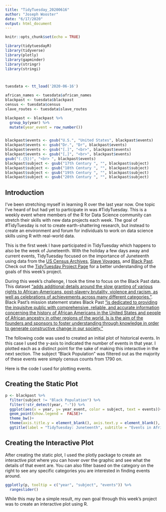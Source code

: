 ```yaml
---
title: "TidyTuesday_20200616"
author: "Joseph Wooster"
date: "6/17/2020"
output: html_document
---
```


<style type="text/css">
.main-container {
  max-width: 1800px;
  margin-left: auto;
  margin-right: auto;
}
</style>

```r
knitr::opts_chunk$set(echo = TRUE)

library(tidytuesdayR)
library(tidyverse)
library(plotly)
library(gapminder)
library(stringr)
library(stringi)



tuesdata <- tt_load('2020-06-16')

african_names <- tuesdata$african_names
blackpast <- tuesdata$blackpast
census <- tuesdata$census
slave_routes <- tuesdata$slave_routes

blackpast <- blackpast %>%
  group_by(year) %>%
  mutate(year_event = row_number())


blackpast$events <- gsub("U.S.", "United States", blackpast$events)
blackpast$events <- gsub("Dr.", "Dr", blackpast$events)
blackpast$events <- gsub("[.]", "<br>", blackpast$events)
blackpast$events <- gsub("[,]", "<br>", blackpast$events)
gsub("(.{5})", "<br> ", blackpast$events)
blackpast$subject <- gsub("17th Century ", "", blackpast$subject)
blackpast$subject <- gsub("18th Century ", "", blackpast$subject)
blackpast$subject <- gsub("19th Century ", "", blackpast$subject)
blackpast$subject <- gsub("20th Century ", "", blackpast$subject)

```

## Introduction

I've been stretching myself in learning R over the last year now. One topic I've heard of but had yet to participate in was #TidyTuesday. This is a weekly event where members of the R for Data Science community can stretch their skills with new data projects each week. The goal of #TidyTuesday is not to create earth-shattering research, but instead to create an environment and forum for individuals to work on data science skills using R with real-world data.

This is the first week I have participated in TidyTuesday which happens to also be the week of Juneteenth. With the holiday a few days away and current events, TidyTuesday focused on the importance of Juneteenth using data from the [US Census Archives](https://www.census.gov/content/dam/Census/library/working-papers/2002/demo/POP-twps0056.pdf), [Slave Voyages](https://slavevoyages.org/), and [Black Past](https://www.blackpast.org/african-american-history-timeline/). Check out the [TidyTuesday Project Page](https://github.com/rfordatascience/tidytuesday/blob/master/data/2020/2020-06-16/readme.md) for a better understanding of the goals of this week's project.

During this week's challenge, I took the time to focus on the Black Past data. This dataset ["adds additional details around the slow granting of various rights to African-Americans, post-slavery brutality, violence and racism, as well as celebrations of achievements across many different categories."](https://github.com/rfordatascience/tidytuesday/blob/master/data/2020/2020-06-16/readme.md). Black Past's mission statement states Black Past ["is dedicated to providing the inquisitve public with comprehensive, reliable, and accurate information concerning the history of African Americans in the United States and people of African ancestry in other regions of the world. Is is the aim of the founders and sponsors to foster understanding through knowledge in order to generate constructive change in our society."](blackpast.org/about-us/mission-statement/)


The following code was used to created an initial plot of historical events. In this case I used the y-axis to indicated the number of events in that year. I plotted each as a distinct point for the sake of making this interactive in the next section. The subject "Black Population" was filtered out as the majority of these events were simply census counts from 1790 on.

Here is the code I used for plotting events.


## Creating the Static Plot
```r
p <- blackpast %>%
  filter(subject != "Black Population") %>%
  filter(!str_detect(year, "-")) %>%
  ggplot(aes(x = year, y= year_event, color = subject, text = events))+
  geom_point(show.legend =  FALSE)+
  theme_bw()+
  theme(axis.title.y = element_blank(), axis.text.y = element_blank(), axis.ticks.y = element_blank())+
  ggtitle(label = "TidyTuesday: Juneteenth", subtitle = "Events in African American History")
```

## Creating the Interactive Plot

After creating the static plot, I used the plotly package to create an interactive plot where you can hover over the graphic and see what the details of that event are. You can also filter based on the category on the right to see any specific categories you are interested in finding events around.

```r
ggplotly(p, tooltip = c("year", "subject", "events")) %>%
  rangeslider()
```

While this may be a simple result, my own goal through this week's project was to create an interactive plot using R.

